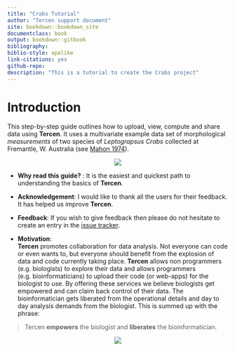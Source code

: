 ```yaml
---
title: "Crabs Tutorial"
author: "Tercen support document"
site: bookdown::bookdown_site
documentclass: book
output: bookdown::gitbook
bibliography: 
biblio-style: apalike
link-citations: yes
github-repo:  
description: "This is a tutorial to create the Crabs project"
---
```


# Introduction

This step-by-step guide outlines how to upload, view, compute and share data using __Tercen__. It uses a multivariate example data set of morphological  _measurements_ of two species of _Leptograpsus Crabs_ collected at Fremantle, W. Australia (see [Mahon 1974](https://www.publish.csiro.au/zo/ZO9740417)).

<center><img src="images/cover.png"></center>

* __Why read this guide?__ :
It is the easiest and quickest path to understanding the basics of __Tercen__. 

* __Acknowledgement__:
I would like to thank all the users for their feedback. It has helped us improve __Tercen__.

* __Feedback__:
If you wish to give feedback then please do not hesitate to create an entry in the [issue tracker](https://github.com/tercen/starters-guide/issues).

* __Motivation__:  
__Tercen__  promotes collaboration for data analysis. Not everyone can code or even wants to,  but everyone should benefit from the explosion of data and code currently taking place.
__Tercen__ allows non programmers (e.g. biologists) to explore their data and allows programmers (e.g. bioinformaticians) to upload their code (or web-apps) for the biologist to use. By offering these services we believe biologists get empowered and can claim back control of their data. The bioinformatician gets liberated from the operational details and day to day analysis demands from the biologist. This is summed up with the phrase:

> Tercen __empowers__ the biologist and __liberates__ the bioinformatician.

<center><img src="images/stairs.png"></center>

